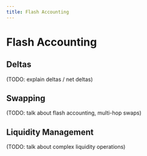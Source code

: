 ```yaml
---
title: Flash Accounting
---
```


# Flash Accounting

## Deltas

(TODO: explain deltas / net deltas)

## Swapping
(TODO: talk about flash accounting, multi-hop swaps)

## Liquidity Management
(TODO: talk about complex liquidity operations)